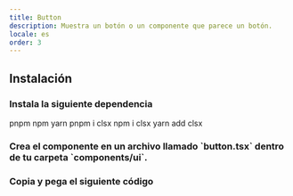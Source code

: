 ```yaml
---
title: Button
description: Muestra un botón o un componente que parece un botón.
locale: es
order: 3
---
```


<ButtonPreview />

## Instalación

<Steps>
  <Steps>
    <Step stepNumber={1}>
      <h3 className="scroll-m-20 font-semibold pb-2 tracking-tight cursor-text">
        Instala la siguiente dependencia
      </h3>
      <Tabs defaultValue="pnpm">
        <TabsList>
          <TabsTrigger value="pnpm">pnpm</TabsTrigger>
          <TabsTrigger value="npm">npm</TabsTrigger>
          <TabsTrigger value="yarn">yarn</TabsTrigger>
        </TabsList>
        <TabsContent value="pnpm">
          <Snippet>pnpm i clsx</Snippet>
        </TabsContent>
        <TabsContent value="npm">
          <Snippet>npm i clsx</Snippet>
        </TabsContent>
        <TabsContent value="yarn">
          <Snippet>yarn add clsx</Snippet>
        </TabsContent>
      </Tabs>
    </Step>
  </Steps>
  <Step stepNumber={2}>
    <h3 className="scroll-m-20 font-semibold pb-2 tracking-tight cursor-text">
      Crea el componente en un archivo llamado `button.tsx` dentro de tu carpeta
      `components/ui`.
    </h3>
  </Step>
  <Step stepNumber={3}>
    <h3 className="scroll-m-20 font-semibold pb-2 tracking-tight cursor-text">
      Copia y pega el siguiente código
    </h3>
    <ButtonSourceCode />
  </Step>
</Steps>
